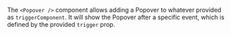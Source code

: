 The `<Popover />` component allows adding a Popover to whatever provided as
`triggerComponent`. It will show the Popover after a specific event, which is
defined by the provided `trigger` prop.